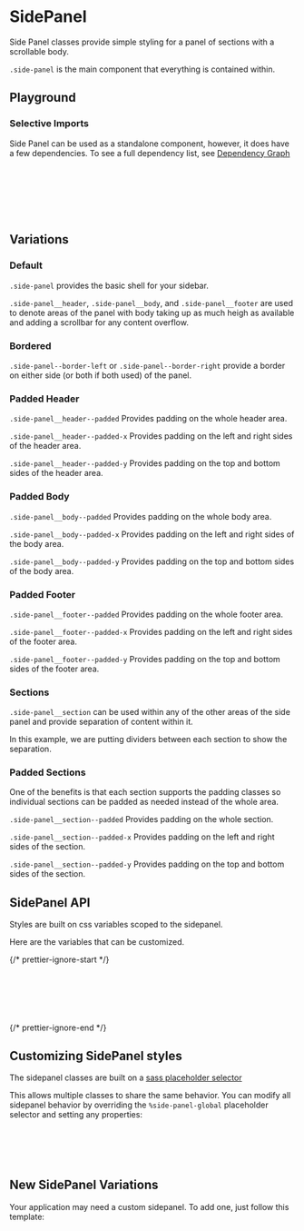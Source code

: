 

<Meta of={SidePanelStories} />

# SidePanel

Side Panel classes provide simple styling for a panel of sections with a scrollable body.

`.side-panel` is the main component that everything is contained within.

<div
  dangerouslySetInnerHTML={{
    __html: createAlert({
      title: 'Note',
      icon: 'info',
      warningLevel: 'info',
      description:
        'The wrapping div with a height in the code snippets is just for demonstration purposes in this documentation. It is not necessary for use in your application.',
      iconDocsClassFix: 'sb-unstyled',
    }).outerHTML,
  }}
></div>

## Playground

<Canvas of={SidePanelStories.Default} />
<Controls of={SidePanelStories.Default} />

### Selective Imports

Side Panel can be used as a standalone component, however, it does have a few dependencies. To see a full dependency list, see [Dependency Graph](?path=/docs/overview-selective-imports--docs#dependencies)

```css
// Depends on
@import '@rolemodel/optics/dist/scss/core/tokens';
@import '@rolemodel/optics/dist/scss/core/base';

// Component
@import '@rolemodel/optics/dist/scss/components/side_panel';
```

## Variations

### Default

`.side-panel` provides the basic shell for your sidebar.

`.side-panel__header`, `.side-panel__body`, and `.side-panel__footer` are used to denote areas of the panel with body taking up as much heigh as available and adding a scrollbar for any content overflow.

<Canvas of={SidePanelStories.Default} />

### Bordered

`.side-panel--border-left` or `.side-panel--border-right` provide a border on either side (or both if both used) of the panel.

<Canvas of={SidePanelStories.Bordered} />

### Padded Header

`.side-panel__header--padded` Provides padding on the whole header area.

`.side-panel__header--padded-x` Provides padding on the left and right sides of the header area.

`.side-panel__header--padded-y` Provides padding on the top and bottom sides of the header area.

<Canvas of={SidePanelStories.PaddedHeader} />

### Padded Body

`.side-panel__body--padded` Provides padding on the whole body area.

`.side-panel__body--padded-x` Provides padding on the left and right sides of the body area.

`.side-panel__body--padded-y` Provides padding on the top and bottom sides of the body area.

<Canvas of={SidePanelStories.PaddedBody} />

### Padded Footer

`.side-panel__footer--padded` Provides padding on the whole footer area.

`.side-panel__footer--padded-x` Provides padding on the left and right sides of the footer area.

`.side-panel__footer--padded-y` Provides padding on the top and bottom sides of the footer area.

<Canvas of={SidePanelStories.PaddedFooter} />

### Sections

`.side-panel__section` can be used within any of the other areas of the side panel and provide separation of content within it.

In this example, we are putting dividers between each section to show the separation.

<Canvas of={SidePanelStories.WithSections} />

### Padded Sections

One of the benefits is that each section supports the padding classes so individual sections can be padded as needed instead of the whole area.

`.side-panel__section--padded` Provides padding on the whole section.

`.side-panel__section--padded-x` Provides padding on the left and right sides of the section.

`.side-panel__section--padded-y` Provides padding on the top and bottom sides of the section.

<Canvas of={SidePanelStories.PaddedSection} />

## SidePanel API

Styles are built on css variables scoped to the sidepanel.

Here are the variables that can be customized.

{/* prettier-ignore-start */}
```css
--_op-side-panel-width
--_op-side-panel-header-padding
--_op-side-panel-body-padding
--_op-side-panel-footer-padding
--_op-side-panel-section-padding
```
{/* prettier-ignore-end */}

## Customizing SidePanel styles

<div
  dangerouslySetInnerHTML={{
    __html: createAlert({
      title: 'Important!',
      description: 'These patterns represent how to customize the style of the sidepanel for your project.',
    }).outerHTML,
  }}
></div>

The sidepanel classes are built on a [sass placeholder selector](https://sass-lang.com/documentation/style-rules/placeholder-selectors)

This allows multiple classes to share the same behavior. You can modify all sidepanel behavior by overriding the `%side-panel-global` placeholder selector and setting any properties:

```css
%side-panel-global {
  background-color: var(--op-color-primary-plus-six);
  color: var(--op-color-primary-on-plus-six);
}
```

## New SidePanel Variations

<div
  dangerouslySetInnerHTML={{
    __html: createAlert({
      title: 'Important!',
      description: 'These patterns represent how to create new variations of the SidePanel for your project.',
    }).outerHTML,
  }}
></div>

Your application may need a custom sidepanel. To add one, just follow this template:

```css
.sidepanel-{name} {
  @extend %side-panel-global;

  --_op-side-panel-width: calc(21 * var(--op-space-x-large));
  --_op-side-panel-header-padding: var(--op-space-large);
  --_op-side-panel-body-padding: var(--op-space-large);
  --_op-side-panel-footer-padding: var(--op-space-large);
  --_op-side-panel-section-padding: var(--op-space-small);
}
```
